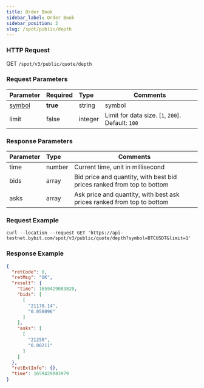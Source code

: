 ```yaml
---
title: Order Book
sidebar_label: Order Book
sidebar_position: 2
slug: /spot/public/depth
---
```


### HTTP Request
GET <code>/spot/v3/public/quote/depth</code>

### Request Parameters
| Parameter | Required | Type | Comments|
|:----- |:-------|:-----|------ |
|[symbol](../enum#symbol) | **true** | string | symbol |
|limit | false | integer | Limit for data size. [`1`, `200`]. Default: `100`|

### Response Parameters
| Parameter | Type | Comments|
|:----- |:-----|----- |
| time | number |  Current time, unit in millisecond |
| bids | array | Bid price and quantity, with best bid prices ranked from top to bottom |
| asks | array | Ask price and quantity, with best ask prices ranked from top to bottom |

### Request Example

```http
curl --location --request GET 'https://api-testnet.bybit.com/spot/v3/public/quote/depth?symbol=BTCUSDT&limit=1'
```

### Response Example

```json
{
  "retCode": 0,
  "retMsg": "OK",
  "result": {
    "time": 1659429083820,
    "bids": [
      [
        "21170.14",
        "0.050096"
      ]
    ],
    "asks": [
      [
        "21250",
        "0.00211"
      ]
    ]
  },
  "retExtInfo": {},
  "time": 1659429083979
}
```

